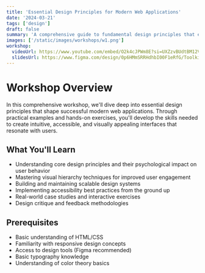 ```yaml
---
title: 'Essential Design Principles for Modern Web Applications'
date: '2024-03-21'
tags: ['design']
draft: false
summary: 'A comprehensive guide to fundamental design principles that every modern web application should follow'
images: ['/static/images/workshops/w1.png']
workshop:
  videoUrl: https://www.youtube.com/embed/O2k4cJPWm8E?si=UXZzvBUdtBM12VKy
  slidesUrl: https://www.figma.com/design/0p6HMmSRRHdhbI00F1eRfG/Toolkit-revamp?node-id=0-1&t=JRb2VYiedLQINtOn-1
---
```


# Workshop Overview

In this comprehensive workshop, we'll dive deep into essential design principles that shape successful modern web applications. Through practical examples and hands-on exercises, you'll develop the skills needed to create intuitive, accessible, and visually appealing interfaces that resonate with users.

## What You'll Learn

- Understanding core design principles and their psychological impact on user behavior
- Mastering visual hierarchy techniques for improved user engagement
- Building and maintaining scalable design systems
- Implementing accessibility best practices from the ground up
- Real-world case studies and interactive exercises
- Design critique and feedback methodologies

## Prerequisites

- Basic understanding of HTML/CSS
- Familiarity with responsive design concepts
- Access to design tools (Figma recommended)
- Basic typography knowledge
- Understanding of color theory basics